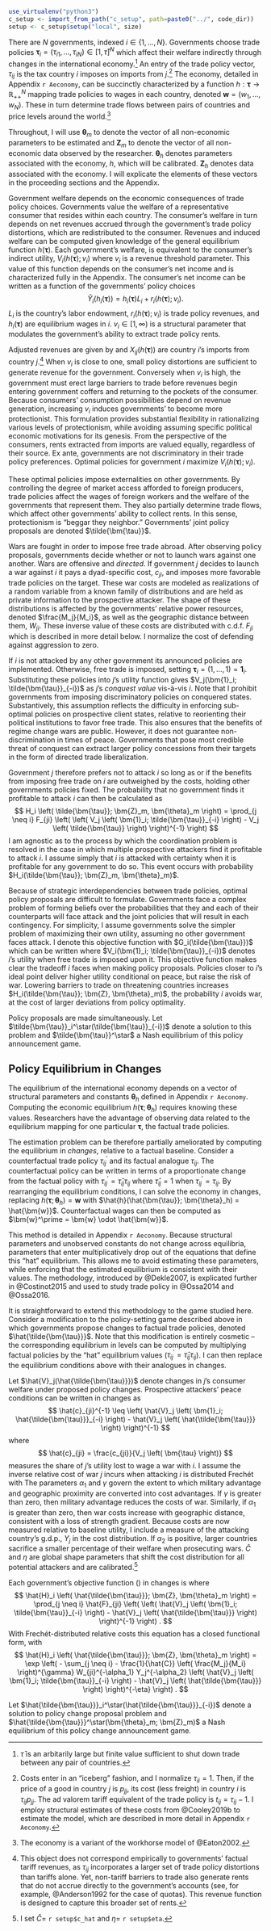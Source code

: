 ```r

use_virtualenv("python3")
c_setup <- import_from_path("c_setup", path=paste0("../", code_dir))
setup <- c_setup$setup("local", size)

```

There are $N$ governments, indexed $i \in \left\{ 1, ..., N \right\}$. Governments choose trade policies $\bm{\tau}_i = \left( \tau_{i1}, ..., \tau_{iN} \right) \in [1, \bar{\tau}]^N$ which affect their welfare indirectly through changes in the international economy.^[$\bar{\tau}$ is an arbitarily large but finite value sufficient to shut down trade between any pair of countries.] An entry of the trade policy vector, $\tau_{ij}$ is the tax country $i$ imposes on imports from $j$.^[Costs enter in an "iceberg" fashion, and I normalize $\tau_{ii} = 1$. Then, if the price of a good in country $j$ is $p_{jj}$, its cost (less freight) in country $i$ is $\tau_{ij} p_{jj}$. The ad valorem tariff equivalent of the trade policy is $t_{ij} = \tau_{ij} - 1$. I employ structural estimates of these costs from @Cooley2019b to estimate the model, which are described in more detail in Appendix `r Aeconomy`.] The economy, detailed in Appendix `r Aeconomy`, can be succinctly characterized by a function $h: \bm{\tau} \rightarrow \mathbb{R}_{++}^N$ mapping trade policies to wages in each country, denoted $\bm{w} = \left( w_1, ..., w_N \right)$. These in turn determine trade flows between pairs of countries and price levels around the world.^[The economy is a variant of the workhorse model of @Eaton2002.]

Throughout, I will use $\bm{\theta}_m$ to denote the vector of all non-economic parameters to be estimated and $\bm{Z}_m$ to denote the vector of all non-economic data observed by the researcher. $\bm{\theta}_h$ denotes parameters associated with the economy, $h$, which will be calibrated. $\bm{Z}_h$ denotes data associated with the economy. I will explicate the elements of these vectors in the proceeding sections and the Appendix.

Government welfare depends on the economic consequences of trade policy choices. Governments value the welfare of a representative consumer that resides within each country. The consumer's welfare in turn depends on net revenues accrued through the government's trade policy distortions, which are redistributed to the consumer. Revenues and induced welfare can be computed given knowledge of the general equilibrium function $h(\bm{\tau})$. Each government's welfare, is equivalent to the consumer's indirect utility, $V_i \left( h(\bm{\tau}); v_i \right)$ where $v_i$ is a revenue threshold parameter. This value of this function depends on the consumer's net income and is characterized fully in the Appendix. The consumer's net income can be written as a function of the governments' policy choices
$$
\tilde{Y}_i(h_i(\bm{\tau}))  = h_i(\bm{\tau}) L_i + r_i(h(\bm{\tau}); v_i) . 
$$
$L_i$ is the country's labor endowment, $r_i(h(\bm{\tau}); v_i)$ is trade policy revenues, and $h_i(\bm{\tau})$ are equilibrium wages in $i$. $v_i \in [1, \infty)$ is a structural parameter that modulates the government's ability to extract trade policy rents. 

Adjusted revenues are given by
\begin{equation} \label{eq:r}
r_i(h(\bm{\tau}), v_i) = \sum_j (\tau_{ij} - v_i) X_{ij}(h(\bm{\tau}))
\end{equation}
and $X_{ij}(h(\bm{\tau}))$ are country $i$'s imports from country $j$.^[This object does not correspond empirically to governments' factual tariff revenues, as $\tau_{ij}$ incorporates a larger set of trade policy distortions than tariffs alone. Yet, non-tariff barriers to trade also generate rents that do not accrue directly to the government's accounts (see, for example, @Anderson1992 for the case of quotas). This revenue function is designed to capture this broader set of rents.] When $v_i$ is close to one, small policy distortions are sufficient to generate revenue for the government. Conversely when $v_i$ is high, the government must erect large barriers to trade before revenues begin entering government coffers and returning to the pockets of the consumer. Because consumers' consumption possibilities depend on revenue generation, increasing $v_i$ induces governments' to become more protectionist. This formulation provides substantial flexibility in rationalizing various levels of protectionism, while avoiding assuming specific political economic motivations for its genesis. From the perspective of the consumers, rents extracted from imports are valued equally, regardless of their source. Ex ante, governments are not discriminatory in their trade policy preferences. Optimal policies for government $i$ maximize $V_i \left( h(\bm{\tau}); v_i \right)$.

These optimal policies impose externalities on other governments. By controlling the degree of market access afforded to foreign producers, trade policies affect the wages of foreign workers and the welfare of the governments that represent them. They also partially determine trade flows, which affect other governments' ability to collect rents. In this sense, protectionism is "beggar they neighbor." Governments' joint policy proposals are denoted $\tilde{\bm{\tau}}$.

Wars are fought in order to impose free trade abroad. After observing policy proposals, governments decide whether or not to launch wars against one another. Wars are offensive and *directed*. If government $j$ decides to launch a war against $i$ it pays a dyad-specific cost, $c_{ji}$, and imposes more favorable trade policies on the target. These war costs are modeled as realizations of a random variable from a known family of distributions and are held as private information to the prospective attacker. The shape of these distributions is affected by the governments' relative power resources, denoted $\frac{M_j}{M_i}$, as well as the geographic distance between them, $W_{ji}$. These inverse value of these costs are distributed with c.d.f. $F_{ji}$ which is described in more detail below. I normalize the cost of defending against aggression to zero.

If $i$ is not attacked by any other government its announced policies are implemented. Otherwise, free trade is imposed, setting $\bm{\tau}_i = \left( 1, \dots, 1 \right) = \bm{1}_i$. Substituting these policies into $j$'s utility function gives $V_j(\bm{1}_i; \tilde{\bm{\tau}}_{-i})$ as $j$'s *conquest value* vis-à-vis $i$. Note that I prohibit governments from imposing discriminatory policies on conquered states. Substantively, this assumption reflects the difficulty in enforcing sub-optimal policies on prospective client states, relative to reorienting their political institutions to favor free trade. This also ensures that the benefits of regime change wars are public. However, it does not guarantee non-discrimination in times of peace. Governments that pose most credible threat of conquest can extract larger policy concessions from their targets in the form of directed trade liberalization. 

Government $j$ therefore prefers not to attack $i$ so long as
\begin{align*}
V_j \left( \bm{1}_i; \tilde{\bm{\tau}}_{-i} \right) - c_{ji} &\leq V_j \left( \tilde{\bm{\tau}} \right) \\
c_{ji}^{-1} &\leq \left( V_j \left( \bm{1}_i; \tilde{\bm{\tau}}_{-i} \right) - V_j \left( \tilde{\bm{\tau}} \right) \right)^{-1}
\end{align*}
or if the benefits from imposing free trade on $i$ are outweighed by the costs, holding other governments policies fixed. The probability that no government finds it profitable to attack $i$ can then be calculated as
$$
H_i \left( \tilde{\bm{\tau}}; \bm{Z}_m, \bm{\theta}_m \right) = \prod_{j \neq i} F_{ji} \left( \left( V_j \left( \bm{1}_i; \tilde{\bm{\tau}}_{-i} \right) - V_j \left( \tilde{\bm{\tau}} \right) \right)^{-1} \right)
$$
I am agnostic as to the process by which the coordination problem is resolved in the case in which multiple prospective attackers find it profitable to attack $i$. I assume simply that $i$ is attacked with certainty when it is profitable for any government to do so. This event occurs with probability $H_i(\tilde{\bm{\tau}}; \bm{Z}_m, \bm{\theta}_m)$. 

Because of strategic interdependencies between trade policies, optimal policy proposals are difficult to formulate. Governments face a complex problem of forming beliefs over the probabilities that they and each of their counterparts will face attack and the joint policies that will result in each contingency. For simplicity, I assume governments solve the simpler problem of maximizing their own utility, assuming no other government faces attack. I denote this objective function with $G_i(\tilde{\bm{\tau}})$ which can be written
\begin{equation} \label{eq:G}
G_i(\tilde{\bm{\tau}}) = H_i(\tilde{\bm{\tau}}; \bm{Z}_m, \bm{\theta}_m) V_i(\tilde{\bm{\tau}}) + \left( 1 - H_i(\tilde{\bm{\tau}}; \bm{Z}_m, \bm{\theta}_m) \right) V_i(\bm{1}_i; \tilde{\bm{\tau}}_{-i})
\end{equation}
where $V_i(\bm{1}_i; \tilde{\bm{\tau}}_{-i})$ denotes $i$'s utility when free trade is imposed upon it. This objective function makes clear the tradeoff $i$ faces when making policy proposals. Policies closer to $i$'s ideal point deliver higher utility conditional on peace, but raise the risk of war. Lowering barriers to trade on threatening countries increases $H_i(\tilde{\bm{\tau}}; \bm{Z}, \bm{\theta}_m)$, the probability $i$ avoids war, at the cost of larger deviations from policy optimality. 

Policy proposals are made simultaneously. Let $\tilde{\bm{\tau}}_i^\star(\tilde{\bm{\tau}}_{-i})$ denote a solution to this problem and $\tilde{\bm{\tau}}^\star$ a Nash equilibrium of this policy announcement game. 

## Policy Equilibrium in Changes

The equilibrium of the international economy depends on a vector of structural parameters and constants $\bm{\theta}_h$ defined in Appendix `r Aeconomy`. Computing the economic equilibrium $h(\bm{\tau}; \bm{\theta}_h)$ requires knowing these values. Researchers have the advantage of observing data related to the equilibrium mapping for one particular $\bm{\tau}$, the factual trade policies. 

The estimation problem can be therefore partially ameliorated by computing the equilibrium in *changes*, relative to a factual baseline. Consider a counterfactual trade policy $\tau_{ij}^\prime$ and its factual analogue $\tau_{ij}$. The counterfactual policy can be written in terms of a proportionate change from the factual policy with $\tau_{ij}^\prime = \hat{\tau}_{ij} \tau_{ij}$ where $\hat{\tau}_{ij} = 1$ when $\tau_{ij}^\prime = \tau_{ij}$. By rearranging the equilibrium conditions, I can solve the economy in changes, replacing $h(\bm{\tau}; \bm{\theta}_h) = \bm{w}$ with $\hat{h}(\hat{\bm{\tau}}; \bm{\theta}_h) = \hat{\bm{w}}$. Counterfactual wages can then be computed as $\bm{w}^\prime = \bm{w} \odot \hat{\bm{w}}$.

This method is detailed in Appendix `r Aeconomy`. Because structural parameters and unobserved constants do not change across equilibria, parameters that enter multiplicatively drop out of the equations that define this "hat" equilibrium. This allows me to avoid estimating these parameters, while enforcing that the estimated equilibrium is consistent with their values. The methodology, introduced by @Dekle2007, is explicated further in @Costinot2015 and used to study trade policy in @Ossa2014 and @Ossa2016.

It is straightforward to extend this methodology to the game studied here. Consider a modification to the policy-setting game described above in which governments propose changes to factual trade policies, denoted $\hat{\tilde{\bm{\tau}}}$. Note that this modification is entirely cosmetic -- the corresponding equilibrium in levels can be computed by multiplying factual policies by the "hat" equilibrium values ($\tau_{ij}^\prime = \hat{\tau}_{ij} \tau_{ij}$). I can then replace the equilibrium conditions above with their analogues in changes. 

Let $\hat{V}_j(\hat{\tilde{\bm{\tau}}})$ denote changes in $j$'s consumer welfare under proposed policy changes. Prospective attackers' peace conditions can be written in changes as
$$
\hat{c}_{ji}^{-1} \leq \left( \hat{V}_j \left( \bm{1}_i; \hat{\tilde{\bm{\tau}}}_{-i} \right) - \hat{V}_j \left( \hat{\tilde{\bm{\tau}}} \right) \right)^{-1}
$$
where
$$
\hat{c}_{ji} = \frac{c_{ji}}{V_j \left( \bm{\tau} \right)}
$$
measures the share of $j$'s utility lost to wage a war with $i$. I assume the inverse relative cost of war $j$ incurs when attacking $i$ is distributed Frechét with 
\begin{equation} \label{eq:inv_costs}
\text{Pr}\left( \frac{1}{\hat{c}_{ji}} \leq \frac{1}{\hat{c}} \right) = \hat{F}_{ji} \left( \frac{1}{\hat{c}} \right) = \exp \left( -\frac{1}{\hat{C}} \left( \frac{M_j}{M_i} \right)^{\gamma} W_{ji}^{-\alpha_1} Y_j^{-\alpha_2} \hat{c}^{\eta} \right) .
\end{equation}
The parameters $\alpha_1$ and $\gamma$ govern the extent to which military advantage and geographic proximity are converted into cost advantages. If $\gamma$ is greater than zero, then military advantage reduces the costs of war. Similarly, if $\alpha_1$ is greater than zero, then war costs increase with geographic distance, consistent with a loss of strength gradient. Because costs are now measured relative to baseline utility, I include a measure of the attacking country's g.d.p., $Y_j$ in the cost distribution. If $\alpha_2$ is positive, larger countries sacrifice a smaller percentage of their welfare when prosecuting wars. $\hat{C}$ and $\eta$ are global shape parameters that shift the cost distribution for all potential attackers and are calibrated.^[I set $\hat{C}=$ `r setup$c_hat` and $\eta=$ `r setup$eta`.]

Each government's objective function (\ref{eq:G}) in changes is
\begin{equation} \label{eq:Ghat}
\hat{G}_i(\hat{\tilde{\bm{\tau}}}) = \hat{H}_i(\hat{\tilde{\bm{\tau}}}; \bm{Z}, \bm{\theta}_m) \hat{V}_i(\hat{\tilde{\bm{\tau}}}) + \left( 1 - \hat{H}_i(\hat{\tilde{\bm{\tau}}}; \bm{Z}, \bm{\theta}_m) \right) \hat{V}_i(\bm{1}_i; \hat{\tilde{\bm{\tau}}}_{-i})
\end{equation}
where
$$
\hat{H}_i \left( \hat{\tilde{\bm{\tau}}}; \bm{Z}, \bm{\theta}_m \right) = \prod_{j \neq i} \hat{F}_{ji} \left( \left( \hat{V}_j \left( \bm{1}_i; \tilde{\bm{\tau}}_{-i} \right) - \hat{V}_j \left( \hat{\tilde{\bm{\tau}}} \right) \right)^{-1} \right) .
$$
With Frechét-distributed relative costs this equation has a closed functional form, with 
$$
\hat{H}_i \left( \hat{\tilde{\bm{\tau}}}; \bm{Z}, \bm{\theta}_m \right) = \exp \left( - \sum_{j \neq i} - \frac{1}{\hat{C}} \left( \frac{M_j}{M_i} \right)^{\gamma} W_{ji}^{-\alpha_1} Y_j^{-\alpha_2} \left( \hat{V}_j \left( \bm{1}_i; \tilde{\bm{\tau}}_{-i} \right) - \hat{V}_j \left( \hat{\tilde{\bm{\tau}}} \right) \right)^{-\eta} \right) .
$$

Let $\hat{\tilde{\bm{\tau}}}_i^\star(\hat{\tilde{\bm{\tau}}}_{-i})$ denote a solution to policy change proposal problem and $\hat{\tilde{\bm{\tau}}}^\star(\bm{\theta}_m; \bm{Z}_m)$ a Nash equilibrium of this policy change announcement game. 